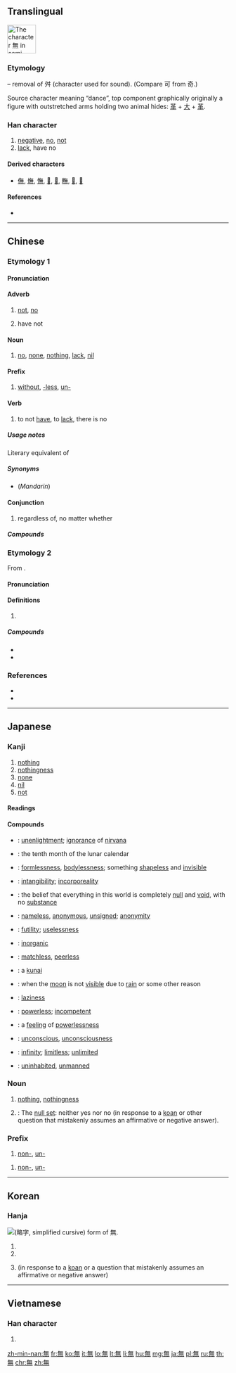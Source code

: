 ==Translingual==
{{stroke order|type=cursive}}
[[Image:無-still.svg|right|frame|65px|The character 無 in semi-cursive script.]]
{{wikipedia}}

===Etymology===
{{Han etyl}}
{{Han simp|舞|f=舛|t=&nbsp;}} – removal of 舛 (character used for sound). (Compare 可 from 奇.)

Source character meaning “dance”, top component graphically originally a figure with outstretched arms holding two animal hides: [[革]] + [[大]] + [[革]].

===Han character===
{{Han char|rn=86|rad=火|as=08|sn=12|four=80331|canj=OTF}}

# [[negative]], [[no]], [[not]]
# [[lack]], have no

====Derived characters====
* [[㒇]], [[㷻]], [[憮]], [[𠓺]], [[𤏠]], [[𥼣]], [[𨖴]], [[𨶭]]

====References====
* {{Han ref|kx=0673.260|dkj=19113|dj=1081.240|hdz=32211.150|uh=7121|ud=28961|bh=B54C|bd=46412}}

----

==Chinese==
{{zh-forms|s=无}}

===Etymology 1===
{{theaji|bô}}

====Pronunciation====
{{zh-pron
|m=wú
|c=mou4
|h=pfs=vù/mò
|mn=bô/bû
|mn-t=bho5/bhu5
|w=
|mc=y
|oc=y
|ma=Zh-wú.ogg
|mna=Taiwanese-The_Vowel_o.ogg
|cat=adverb,noun,prefixes,verb,conjunction
}}

====Adverb====
{{zh-adv}}

# [[not]], [[no]]
#: {{zh-usex|無可|can't}}
# {{lb|zh|Min Nan}} have not
#: {{zh-usex|我 無 共 伊 講。|I '''didn't''' tell him.|MN}}

====Noun====
{{zh-noun}}

# [[no]], [[none]], [[nothing]], [[lack]], [[nil]]
#: {{zh-usex|我 無 求 於 你。|I want nothing from you.}}
#: {{zh-usex|從.無.到.有|start from nothing, from scratch}}

====Prefix====
{{zh-pref}}

# [[without]], [[-less]], [[un-]]
#: {{zh-usex|無情|heartless}}
#: {{zh-usex|無理|unreasonable}}
#: {{zh-usex|無邊|unlimited}}

====Verb====
{{zh-verb}}

# {{lb|zh|literary|Min Nan}} to not [[have]], to [[lack]], there is no
#: {{zh-usex|天空 無 雲。|There is no cloud in the sky.}}
#: {{zh-usex|我 無 零星錢。|I '''don't have''' any change.|MN}}

=====Usage notes=====
Literary equivalent of {{zh-l|沒有}}

=====Synonyms=====
* (''Mandarin'') {{zh-l|沒有}}

====Conjunction====
{{zh-con}}

# regardless of, no matter whether

=====Compounds=====
{{der5
|{{zh-l|無我}}
|{{zh-l|無比}}
|{{zh-l|無裨}}
|{{zh-l|無邊}}
|{{zh-l|無柄葉}}
|{{zh-l|無病呻吟}}
|{{zh-l|無補}}
|{{zh-l|無不}}
|{{zh-l|無猜}}
|{{zh-l|無才}}
|{{zh-l|無產階級}}
|{{zh-l|無產階級文化大革命}}
|{{zh-l|無產階級專政}}
|{{zh-l|無產者}}
|{{zh-l|無常}}
|{{zh-l|無償}}
|{{zh-l|無成}}
|{{zh-l|無恥}}
|{{zh-l|無出其右}}
|{{zh-l|無處存身}}
|{{zh-l|無從}}
|{{zh-l|無大無小}}
|{{zh-l|無道}}
|{{zh-l|無敵}}
|{{zh-l|無底}}
|{{zh-l|無底洞}}
|{{zh-l|無地自容}}
|{{zh-l|無的放矢}}
|{{zh-l|無冬歷夏}}, {{zh-l|無冬無夏}}
|{{zh-l|無動於衷}}, {{zh-l|無動於中}}
|{{zh-l|無獨有偶}}
|{{zh-l|無度}}
|{{zh-l|無端}}
|{{zh-l|無惡不作}}
|{{zh-l|無法}}
|{{zh-l|無法無天}}
|{{zh-l|無方}}
|{{zh-l|無妨}}
|{{zh-l|無非}}
|{{zh-l|無風}}
|{{zh-l|無風不起浪}}
|{{zh-l|無縫鋼管}}
|{{zh-l|無干}}
|{{zh-l|無功受祿}}
|{{zh-l|無辜}}
|{{zh-l|無故}}
|{{zh-l|無怪}}
|{{zh-l|無關}}
|{{zh-l|無關宏旨}}
|{{zh-l|無關緊要}}
|{{zh-l|無關痛癢}}
|{{zh-l|無官一身輕}}
|{{zh-l|無軌電車}}
|{{zh-l|無害}}
|{{zh-l|無核}}
|{{zh-l|無核國家}}
|{{zh-l|無恆}}
|{{zh-l|無後}}
|{{zh-l|無後坐力炮}}
|{{zh-l|無花果}}
|{{zh-l|無華}}
|{{zh-l|無話不說}}
|{{zh-l|無話可說}}
|{{zh-l|無機}}
|{{zh-l|無機肥料}}
|{{zh-l|無機合成}}
|{{zh-l|無機化合物}}
|{{zh-l|無機化學}}
|{{zh-l|無機酸}}
|{{zh-l|無機物}}
|{{zh-l|無機鹽}}
|{{zh-l|無稽}}
|{{zh-l|無及}}
|{{zh-l|無幾}}
|{{zh-l|無脊椎動物}}
|{{zh-l|無計可施}}
|{{zh-l|無記名投票}}
|{{zh-l|無際}}
|{{zh-l|無濟於事}}
|{{zh-l|無家可歸}}
|{{zh-l|無價之寶}}
|{{zh-l|無堅不摧}}
|{{zh-l|無間}}
|{{zh-l|無疆}}
|{{zh-l|無盡}}
|{{zh-l|無盡無休}}
|{{zh-l|無精打采}}
|{{zh-l|無拘無束}}
|{{zh-l|無可比擬}}
|{{zh-l|無可非議}}
|{{zh-l|無可奉告}}
|{{zh-l|無可厚非}}
|{{zh-l|無可諱言}}
|{{zh-l|無可救藥}}
|{{zh-l|無可奈何}}
|{{zh-l|無可奈何花落去}}
|{{zh-l|無可無不可}}
|{{zh-l|無可爭辯}}
|{{zh-l|無可置疑}}
|{{zh-l|無孔不人}}
|{{zh-l|無愧}}
|{{zh-l|無賴}}
|{{zh-l|無禮}}
|{{zh-l|無理}}
|{{zh-l|無理方程}}
|{{zh-l|無理根}}
|{{zh-l|無理函數}}
|{{zh-l|無理強辯}}
|{{zh-l|無理取鬧}}
|{{zh-l|無理式}}
|{{zh-l|無理數}}
|{{zh-l|無力}}
|{{zh-l|無立錐之地}}
|{{zh-l|無量}}
|{{zh-l|無聊}}
|{{zh-l|無聊賴}}
|{{zh-l|無路可走}}
|{{zh-l|無論}}
|{{zh-l|無論如何}}
|{{zh-l|無米之炊}}
|{{zh-l|無冕之王}}
|{{zh-l|無名}}
|{{zh-l|無名氏}}
|{{zh-l|無名小卒}}
|{{zh-l|無名英雄}}
|{{zh-l|無名指}}
|{{zh-l|無明火}}, {{zh-l|無名火}}
|{{zh-l|無奈}}
|{{zh-l|無奈何}}
|{{zh-l|無能}}
|{{zh-l|無能為力}}
|{{zh-l|無匹}}
|{{zh-l|無期徒刑}}
|{{zh-l|無奇不有}}
|{{zh-l|無牽無掛}}
|{{zh-l|無前}}
|{{zh-l|無巧不成書}}
|{{zh-l|無親無故}}
|{{zh-l|無情}}
|{{zh-l|無情無義}}
|{{zh-l|無窮}}
|{{zh-l|無窮大}}
|{{zh-l|無窮無盡}}
|{{zh-l|無窮小}}
|{{zh-l|無趣}}
|{{zh-l|無權}}
|{{zh-l|無缺}}
|{{zh-l|無人}}
|{{zh-l|無人售票}}
|{{zh-l|無人問津}}
|{{zh-l|無日}}
|{{zh-l|無傷大雅}}
|{{zh-l|無上}}
|{{zh-l|無涉}}
|{{zh-l|無神論}}
|{{zh-l|無聲}}
|{{zh-l|無聲片}}, {{zh-l|無聲片兒}}
|{{zh-l|無聲無息}}
|{{zh-l|無聲無臭}}
|{{zh-l|無繩電話}}
|{{zh-l|無時無刻}}
|{{zh-l|無視}}
|{{zh-l|無事不登三寶殿}}
|{{zh-l|無事忙}}
|{{zh-l|無事生非}}
|{{zh-l|無殊}}
|{{zh-l|無數}}
|{{zh-l|無雙}}
|{{zh-l|無霜期}}
|{{zh-l|無私}}
|{{zh-l|無私有弊}}
|{{zh-l|無酸硫}}
|{{zh-l|無算}}
|{{zh-l|無損}}
|{{zh-l|無所不包}}
|{{zh-l|無所不可}}
|{{zh-l|無所不能}}
|{{zh-l|無所不為}}
|{{zh-l|無所不用其極}}
|{{zh-l|無所不有}}
|{{zh-l|無所不在}}
|{{zh-l|無所不知}}
|{{zh-l|無所措手足}}
|{{zh-l|無所事事}}
|{{zh-l|無所適從}}
|{{zh-l|無所畏懼}}
|{{zh-l|無所謂}}
|{{zh-l|無所用心}}
|{{zh-l|無所作為}}
|{{zh-l|無他}}
|{{zh-l|無題}}
|{{zh-l|無條件}}
|{{zh-l|無條件刺激}}
|{{zh-l|無條件反射}}
|{{zh-l|無痛分娩}}
|{{zh-l|無頭案}}
|{{zh-l|無往不利}}
|{{zh-l|無往不勝}}
|{{zh-l|無妄之災}}
|{{zh-l|無望}}
|{{zh-l|無微不至}}
|{{zh-l|無為}}
|{{zh-l|無味}}
|{{zh-l|無畏}}
|{{zh-l|無謂}}
|{{zh-l|無……無……}}
|{{zh-l|無物}}
|{{zh-l|無誤}}
|{{zh-l|無息貸款}}
|{{zh-l|無隙可乘}}
|{{zh-l|無瑕}}
|{{zh-l|無暇}}
|{{zh-l|無下箸處}}
|{{zh-l|無限}}
|{{zh-l|無限大}}
|{{zh-l|無限公司}}
|{{zh-l|無限期}}
|{{zh-l|無限小}}
|{{zh-l|無線電}}
|{{zh-l|無線電報導}}
|{{zh-l|無線電波}}
|{{zh-l|無線電傳真}}
|{{zh-l|無線電電子學}}
|{{zh-l|無線電發射機}}
|{{zh-l|無線電話}}
|{{zh-l|無線電視}}
|{{zh-l|無線電收音機}}
|{{zh-l|無線電臺}}
|{{zh-l|無線電通信}}
|{{zh-l|無效}}
|{{zh-l|無邪}}
|{{zh-l|無懈可擊}}
|{{zh-l|無心}}
|{{zh-l|無形}}
|{{zh-l|無形中}}
|{{zh-l|無形資本}}
|{{zh-l|無性}}
|{{zh-l|無性生殖}}
|{{zh-l|無性雜交}}
|{{zh-l|無休止}}
|{{zh-l|無須}}
|{{zh-l|無需}}
|{{zh-l|無涯}}
|{{zh-l|無煙火藥}}
|{{zh-l|無煙煤}}
|{{zh-l|無言以對}}
|{{zh-l|無恙}}
|{{zh-l|無業}}
|{{zh-l|無業遊民}}
|{{zh-l|無依無靠}}
|{{zh-l|無遺}}
|{{zh-l|無疑}}
|{{zh-l|無以復加}}
|{{zh-l|無異}}
|{{zh-l|無益}}
|{{zh-l|無意}}
|{{zh-l|無意識}}
|{{zh-l|無垠}}
|{{zh-l|無影燈}}
|{{zh-l|無影無蹤}}
|{{zh-l|無用}}
|{{zh-l|無用功}}
|{{zh-l|無憂無慮}}
|{{zh-l|無餘}}
|{{zh-l|無與倫比}}
|{{zh-l|無冤無仇}}
|{{zh-l|無援}}
|{{zh-l|無緣}}
|{{zh-l|無緣無故}}
|{{zh-l|無債一身輕}}
|{{zh-l|無政府主義}}
|{{zh-l|無知}}
|{{zh-l|無止境}}
|{{zh-l|無中生有}}
|{{zh-l|無助於}}
|{{zh-l|無著}}
|{{zh-l|無籽果實}}
|{{zh-l|無足輕重}}
|{{zh-l|無阻}}
|{{zh-l|無罪}}
|{{zh-l|無坐力炮}}
|{{zh-l|無源之水，無本之木}}
}}

===Etymology 2===
From {{etyl|sa|zh}} {{m|sa|नमस्|tr=namas}}.

====Pronunciation====
{{zh-pron
|m=mó
|c=mo4
|h=pfs=mò
|cat=
}}

====Definitions====
{{zh-hanzi}}

# {{zh-only used in|南無}}

=====Compounds=====
* {{zh-l|南無}}
* {{zh-l|南無阿彌陀佛}}

===References===
* {{thcwd|8589}}
* {{R:twedu|A02416}}

----

==Japanese==

===Kanji===
{{ja-kanji|grade=4|rs=火08}}

# [[nothing]]
# [[nothingness]]
# [[none]]
# [[nil]]
# [[not]]

====Readings====
{{ja-readings
|goon=[[む]] (mu)
|kanon=[[ぶ]] (bu)
|toon=[[も]] (mo)
|kun=[[ない|な.い]] ([[無い]], na.i)
}}

====Compounds====
{{der-top|Compounds}}
* {{ja-r|無明|むみょう}}: [[unenlightment]]; [[ignorance]] of [[nirvana]]
* {{ja-r|神無月|かんなづき}}: {{qualifier|archaic}} the tenth month of the lunar calendar
* {{ja-r|無形|むぎょう}}: [[formlessness]], [[bodylessness]]; something [[shapeless]] and [[invisible]]
* {{ja-r|無形|むけい}}: [[intangibility]]; [[incorporeality]]
* {{ja-r|無見|むけん}}: the belief that everything in this world is completely [[null]] and [[void]], with no [[substance]]
* {{ja-r|無名|むめい}}: [[nameless]], [[anonymous]], [[unsigned]]; [[anonymity]]
* {{ja-r|無用|むよう}}: [[futility]]; [[uselessness]]
* {{ja-r|無機|むき}}: [[inorganic]]
{{der-mid}}
* {{ja-r|無双|むそう}}: [[matchless]], [[peerless]]
* {{ja-r|苦無|くない}}: a [[kunai#Japanese|kunai]]
* {{ja-r|無月|むげつ}}: when the [[moon]] is not [[visible]] due to [[rain]] or some other reason
* {{ja-r|無精|ぶしょう}}: [[laziness]]
* {{ja-r|無力|むりょく}}: [[powerless]]; [[incompetent]]
* {{ja-r|無力感|むりょくかん}}: a [[feeling]] of [[powerlessness]]
* {{ja-r|無意識|むいしき}}: [[unconscious]], [[unconsciousness]]
* {{ja-r|無限|むげん}}: [[infinity]]; [[limitless]]; [[unlimited]]
* {{ja-r|無人|ぶにん}}: [[uninhabited]], [[unmanned]]
{{der-bottom}}

{{ja-kanjitab|yomi=o|む}}

===Noun===
{{ja-noun|む}}

# [[nothing]], [[nothingness]]
# {{label|ja|Buddhism|sort=む}}: The [[null set]]: neither yes nor no (in response to a [[koan]] or other question that mistakenly assumes an affirmative or negative answer).

===Prefix===
{{ja-pos|む|prefix}}

# [[non-]], [[un-]]

{{ja-pos|ぶ|prefix}}

# [[non-]], [[un-]]

----

==Korean==

===Hanja===
[[File:Eopseul mu yakja.png|thumb|{{w|Yakja}} ([[略字#Korean|略字]], simplified cursive) form of 無.]]
{{ko-hanja|hangeul=무|eumhun=|rv=mu|mr=mu|y=mu}}

# {{ko-inline|무|mu|[[nothing]]}}
# {{ko-inline|무|mu|no}}
# {{label|ko|Buddhism}} {{ko-inline|무|mu|neither yes nor no}} (in response to a [[koan]] or a question that mistakenly assumes an affirmative or negative answer)

----

==Vietnamese==

===Han character===
{{vi-hantu|[[vô]], [[mô]], [[thủy]]|rs=火08}}

# {{defn|lang=vi|sort=火08}}

[[zh-min-nan:無]]
[[fr:無]]
[[ko:無]]
[[it:無]]
[[lo:無]]
[[lt:無]]
[[li:無]]
[[hu:無]]
[[mg:無]]
[[ja:無]]
[[pl:無]]
[[ru:無]]
[[th:無]]
[[chr:無]]
[[zh:無]]